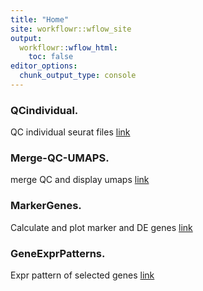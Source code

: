 ```yaml
---
title: "Home"
site: workflowr::wflow_site
output:
  workflowr::wflow_html:
    toc: false
editor_options:
  chunk_output_type: console
---
```


### QCindividual. 
QC individual seurat files
[link](QCindividual.html)

### Merge-QC-UMAPS. 
merge QC and display umaps
[link](Merge-QC-UMAPS.html)

### MarkerGenes. 
Calculate and plot marker and DE genes
[link](MarkerGenes.html)

### GeneExprPatterns. 
Expr pattern of selected genes
[link](GeneExprPatterns.html)


